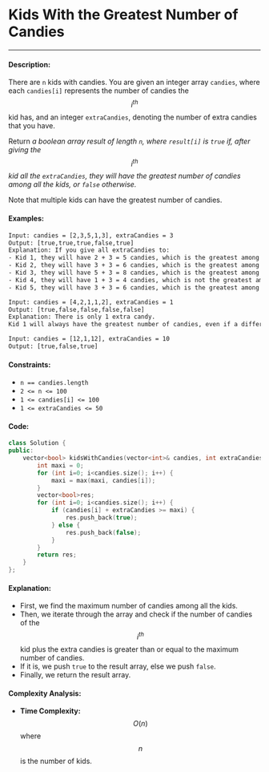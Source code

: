 # Kids With the Greatest Number of Candies

-----

#### Description: 

There are ```n``` kids with candies. You are given an integer array ```candies```, where each ```candies[i]``` represents the number of candies the $$i^{th}$$ kid has, and an integer ```extraCandies```, denoting the number of extra candies that you have.

Return _a boolean array result of length ```n```, where ```result[i]``` is ```true``` if, after giving the $$i^{th}$$ kid all the ```extraCandies```, they will have the greatest number of candies among all the kids, or ```false``` otherwise._

Note that multiple kids can have the greatest number of candies.

#### Examples:

```txt
Input: candies = [2,3,5,1,3], extraCandies = 3
Output: [true,true,true,false,true] 
Explanation: If you give all extraCandies to:
- Kid 1, they will have 2 + 3 = 5 candies, which is the greatest among the kids.
- Kid 2, they will have 3 + 3 = 6 candies, which is the greatest among the kids.
- Kid 3, they will have 5 + 3 = 8 candies, which is the greatest among the kids.
- Kid 4, they will have 1 + 3 = 4 candies, which is not the greatest among the kids.
- Kid 5, they will have 3 + 3 = 6 candies, which is the greatest among the kids.
```

```txt
Input: candies = [4,2,1,1,2], extraCandies = 1
Output: [true,false,false,false,false] 
Explanation: There is only 1 extra candy.
Kid 1 will always have the greatest number of candies, even if a different kid is given the extra candy.
```

```txt
Input: candies = [12,1,12], extraCandies = 10
Output: [true,false,true]
```

#### Constraints: 

- ```n == candies.length```
- ```2 <= n <= 100```
- ```1 <= candies[i] <= 100```
- ```1 <= extraCandies <= 50```

#### Code: 

```cpp
class Solution {
public:
    vector<bool> kidsWithCandies(vector<int>& candies, int extraCandies) {
        int maxi = 0;
        for (int i=0; i<candies.size(); i++) {
            maxi = max(maxi, candies[i]);
        }
        vector<bool>res;
        for (int i=0; i<candies.size(); i++) {
            if (candies[i] + extraCandies >= maxi) {
                res.push_back(true);
            } else {
                res.push_back(false);
            }
        }
        return res;
    }
};
```

#### Explanation:

- First, we find the maximum number of candies among all the kids.
- Then, we iterate through the array and check if the number of candies of the $$i^{th}$$ kid plus the extra candies is greater than or equal to the maximum number of candies.
- If it is, we push ```true``` to the result array, else we push ```false```.
- Finally, we return the result array.

#### Complexity Analysis:

- **Time Complexity:** $$O(n)$$ where $$n$$ is the number of kids.